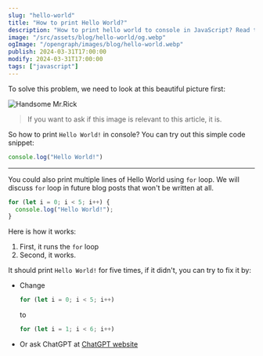 ```yaml
---
slug: "hello-world"
title: "How to print Hello World?"
description: "How to print hello world to console in JavaScript? Read this article if you can't solve this complex coding problem."
image: "/src/assets/blog/hello-world/og.webp"
ogImage: "/opengraph/images/blog/hello-world.webp"
publish: 2024-03-31T17:00:00
modify: 2024-03-31T17:00:00
tags: ["javascript"]
---
```

To solve this problem, we need to look at this beautiful picture first:

![Handsome Mr.Rick](../../assets/blog/hello-world/rick.webp)

> If you want to ask if this image is relevant to this article, it is.

So how to print `Hello World!` in console? You can try out this simple code snippet:

```ts
console.log("Hello World!")
```

---

You could also print multiple lines of Hello World using `for` loop. We will discuss `for` loop in future blog posts that won't be written at all.

```ts 
for (let i = 0; i < 5; i++) {
  console.log("Hello World!");
}
```

Here is how it works:

1. First, it runs the `for` loop
2. Second, it works.

It should print `Hello World!` for five times, if it didn't, you can try to fix it by:

- Change 
  ```js
  for (let i = 0; i < 5; i++)
  ```
  to
  ```js
  for (let i = 1; i < 6; i++)
  ```
- Or ask ChatGPT at [ChatGPT website](https://w.wolf-yuan.dev/project/website/chatGPT)

